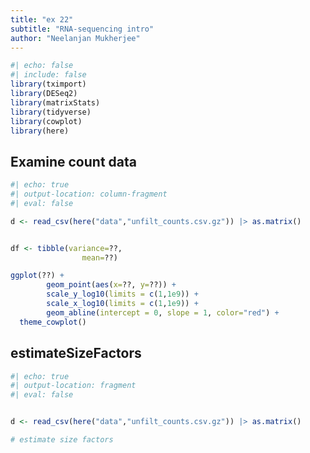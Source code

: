 ```yaml
---
title: "ex 22"
subtitle: "RNA-sequencing intro"
author: "Neelanjan Mukherjee"
---
```



```r
#| echo: false
#| include: false
library(tximport)
library(DESeq2)
library(matrixStats)
library(tidyverse)
library(cowplot)
library(here)
```


## Examine count data {.smaller}

```r
#| echo: true
#| output-location: column-fragment
#| eval: false

d <- read_csv(here("data","unfilt_counts.csv.gz")) |> as.matrix()


df <- tibble(variance=??,
                mean=??)

ggplot(??) +
        geom_point(aes(x=??, y=??)) + 
        scale_y_log10(limits = c(1,1e9)) +
        scale_x_log10(limits = c(1,1e9)) +
        geom_abline(intercept = 0, slope = 1, color="red") +
  theme_cowplot()

```

## estimateSizeFactors {.smaller}


```r
#| echo: true
#| output-location: fragment
#| eval: false


d <- read_csv(here("data","unfilt_counts.csv.gz")) |> as.matrix()

# estimate size factors


```



